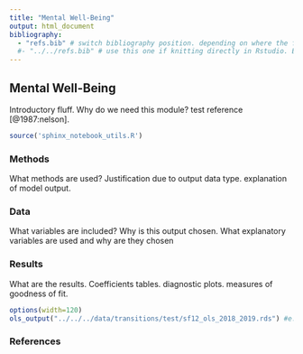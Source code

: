 ```yaml
---
title: "Mental Well-Being"
output: html_document
bibliography: 
  - "refs.bib" # switch bibliography position. depending on where the file is being run. stick to this one when compiiling the website using the makefile
  #- "../../refs.bib" # use this one if knitting directly in Rstudio. Easier for debugging.
---
```


## Mental Well-Being


Introductory fluff. Why do we need this module? test reference [@1987:nelson]. 

```r
source('sphinx_notebook_utils.R')
```

### Methods

  What methods are used? Justification due to output data type. explanation of model output.
  
### Data
  
  What variables are included? Why is this output chosen. What explanatory variables are used and why are they chosen
  
### Results
  
  What are the results. Coefficients tables. diagnostic plots. measures of goodness of fit.


```r
options(width=120)
ols_output("../../../data/transitions/test/sf12_ols_2018_2019.rds") #e.g. ../../../data/transitions/test/housing_clm_2018_2019.rds
```


### References
